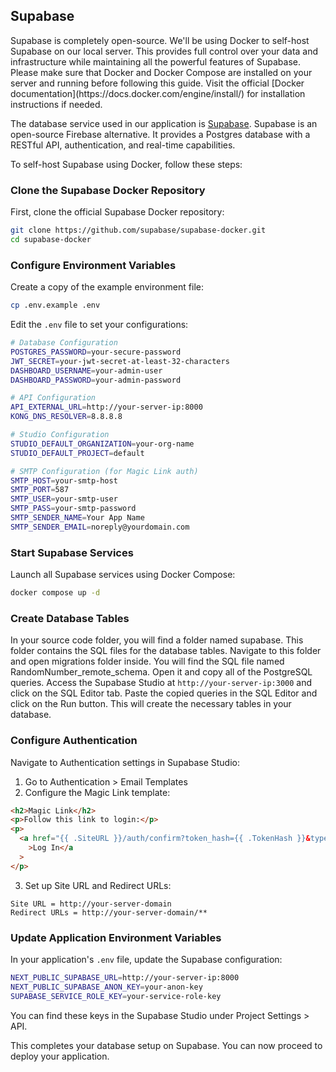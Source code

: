 ## Supabase


<Callout type="info">
  Supabase is completely open-source. We'll be using Docker to self-host
  Supabase on our local server. This provides full control over your data and
  infrastructure while maintaining all the powerful features of Supabase.
</Callout>

<Callout type="warning">
  Please make sure that Docker and Docker Compose are installed on your server
  and running before following this guide. Visit the official [Docker
  documentation](https://docs.docker.com/engine/install/) for installation
  instructions if needed.
</Callout>

The database service used in our application is [Supabase](https://supabase.com/). Supabase is an open-source Firebase alternative. It provides a Postgres database with a RESTful API, authentication, and real-time capabilities.

To self-host Supabase using Docker, follow these steps:

 
<Steps>

### Clone the Supabase Docker Repository

First, clone the official Supabase Docker repository:

```bash filename="terminal" copy
git clone https://github.com/supabase/supabase-docker.git
cd supabase-docker
```

### Configure Environment Variables

Create a copy of the example environment file:

```bash filename="terminal" copy
cp .env.example .env
```

Edit the `.env` file to set your configurations:

```bash filename=".env" copy
# Database Configuration
POSTGRES_PASSWORD=your-secure-password
JWT_SECRET=your-jwt-secret-at-least-32-characters
DASHBOARD_USERNAME=your-admin-user
DASHBOARD_PASSWORD=your-admin-password

# API Configuration
API_EXTERNAL_URL=http://your-server-ip:8000
KONG_DNS_RESOLVER=8.8.8.8

# Studio Configuration
STUDIO_DEFAULT_ORGANIZATION=your-org-name
STUDIO_DEFAULT_PROJECT=default

# SMTP Configuration (for Magic Link auth)
SMTP_HOST=your-smtp-host
SMTP_PORT=587
SMTP_USER=your-smtp-user
SMTP_PASS=your-smtp-password
SMTP_SENDER_NAME=Your App Name
SMTP_SENDER_EMAIL=noreply@yourdomain.com
```

### Start Supabase Services

Launch all Supabase services using Docker Compose:

```bash filename="terminal" copy
docker compose up -d
```

### Create Database Tables

In your source code folder, you will find a folder named supabase. This folder contains the SQL files for the
database tables. Navigate to this folder and open migrations folder inside. You will find the SQL file named
RandomNumber_remote_schema. Open it and copy all of the PostgreSQL queries. Access the Supabase Studio at
`http://your-server-ip:3000` and click on the SQL Editor tab. Paste the copied queries in the SQL Editor and click
on the Run button. This will create the necessary tables in your database.

### Configure Authentication

Navigate to Authentication settings in Supabase Studio:

1. Go to Authentication > Email Templates
2. Configure the Magic Link template:

```html filename="Magic Link Template" copy
<h2>Magic Link</h2>
<p>Follow this link to login:</p>
<p>
  <a href="{{ .SiteURL }}/auth/confirm?token_hash={{ .TokenHash }}&type=email"
    >Log In</a
  >
</p>
```

3. Set up Site URL and Redirect URLs:

```text filename="URL Configuration" copy
Site URL = http://your-server-domain
Redirect URLs = http://your-server-domain/**
```

### Update Application Environment Variables

In your application's `.env` file, update the Supabase configuration:

```bash filename=".env" copy
NEXT_PUBLIC_SUPABASE_URL=http://your-server-ip:8000
NEXT_PUBLIC_SUPABASE_ANON_KEY=your-anon-key
SUPABASE_SERVICE_ROLE_KEY=your-service-role-key
```

You can find these keys in the Supabase Studio under Project Settings > API.

</Steps>

This completes your database setup on Supabase. You can now proceed to deploy your application.
